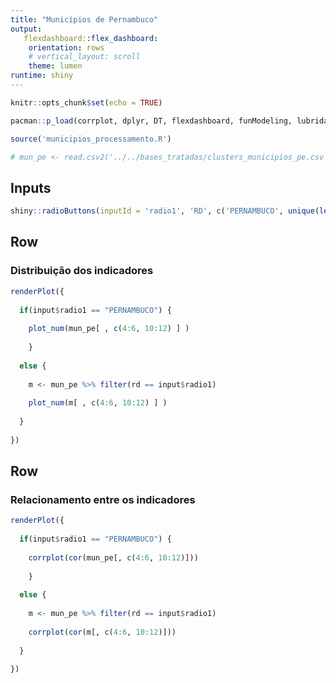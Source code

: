 ```yaml
---
title: "Municípios de Pernambuco"
output:
   flexdashboard::flex_dashboard:
    orientation: rows
    # vertical_layout: scroll
    theme: lumen
runtime: shiny
---
```


```r
knitr::opts_chunk$set(echo = TRUE)

pacman::p_load(corrplot, dplyr, DT, flexdashboard, funModeling, lubridate, shiny, zoo)

source('municipios_processamento.R')

# mun_pe <- read.csv2('../../bases_tratadas/clusters_municipios_pe.csv')

```

Inputs {.sidebar}
-----------------------------------------------------------------------

```r

shiny::radioButtons(inputId = 'radio1', 'RD', c('PERNAMBUCO', unique(levels(mun_pe$rd))), inline = T)
```

Row
-------------------------------------

### Distribuição dos indicadores

```r
renderPlot({
  
  if(input$radio1 == "PERNAMBUCO") {
  
    plot_num(mun_pe[ , c(4:6, 10:12) ] )
    
    }
  
  else {
    
    m <- mun_pe %>% filter(rd == input$radio1)
    
    plot_num(m[ , c(4:6, 10:12) ] )
    
  }
  
})
```

Row
-------------------------------------

### Relacionamento entre os indicadores

```r
renderPlot({
  
  if(input$radio1 == "PERNAMBUCO") {
  
    corrplot(cor(mun_pe[, c(4:6, 10:12)]))
    
    }
  
  else {
    
    m <- mun_pe %>% filter(rd == input$radio1)
    
    corrplot(cor(m[, c(4:6, 10:12)]))
    
  }
  
})
```